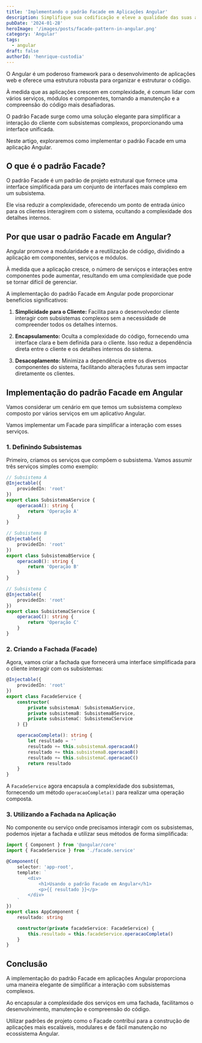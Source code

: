 ```yaml
---
title: 'Implementando o padrão Facade em Aplicações Angular'
description: Simplifique sua codificação e eleve a qualidade das suas aplicações em apenas alguns passos!
pubDate: '2024-01-28'
heroImage: '/images/posts/facade-pattern-in-angular.png'
category: 'Angular'
tags:
  - angular
draft: false
authorId: 'henrique-custodia'
---
```



O Angular é um poderoso framework para o desenvolvimento de aplicações web e oferece uma estrutura robusta para organizar e estruturar o código.

À medida que as aplicações crescem em complexidade, é comum lidar com vários serviços, módulos e componentes, tornando a manutenção e a compreensão do código mais desafiadoras.

O padrão Facade surge como uma solução elegante para simplificar a interação do cliente com subsistemas complexos, proporcionando uma interface unificada.

Neste artigo, exploraremos como implementar o padrão Facade em uma aplicação Angular.

> <EmbedYtVideo src='https://www.youtube.com/embed/hRNBSNtZ-JU?si=oeEhwk3PkWZrFns5' />

## O que é o padrão Facade?

O padrão Facade é um padrão de projeto estrutural que fornece uma interface simplificada para um conjunto de interfaces mais complexo em um subsistema.

Ele visa reduzir a complexidade, oferecendo um ponto de entrada único para os clientes interagirem com o sistema, ocultando a complexidade dos detalhes internos.

## Por que usar o padrão Facade em Angular?

Angular promove a modularidade e a reutilização de código, dividindo a aplicação em componentes, serviços e módulos.

À medida que a aplicação cresce, o número de serviços e interações entre componentes pode aumentar, resultando em uma complexidade que pode se tornar difícil de gerenciar.

A implementação do padrão Facade em Angular pode proporcionar benefícios significativos:

1. **Simplicidade para o Cliente:** Facilita para o desenvolvedor cliente interagir com subsistemas complexos sem a necessidade de compreender todos os detalhes internos.

2. **Encapsulamento:** Oculta a complexidade do código, fornecendo uma interface clara e bem definida para o cliente. Isso reduz a dependência direta entre o cliente e os detalhes internos do sistema.

3. **Desacoplamento:** Minimiza a dependência entre os diversos componentes do sistema, facilitando alterações futuras sem impactar diretamente os clientes.

## Implementação do padrão Facade em Angular

Vamos considerar um cenário em que temos um subsistema complexo composto por vários serviços em um aplicativo Angular.

Vamos implementar um Facade para simplificar a interação com esses serviços.

### 1. Definindo Subsistemas

Primeiro, criamos os serviços que compõem o subsistema. Vamos assumir três serviços simples como exemplo:

```typescript
// Subsistema A
@Injectable({
	providedIn: 'root'
})
export class SubsistemaAService {
	operacaoA(): string {
		return 'Operação A'
	}
}

// Subsistema B
@Injectable({
	providedIn: 'root'
})
export class SubsistemaBService {
	operacaoB(): string {
		return 'Operação B'
	}
}

// Subsistema C
@Injectable({
	providedIn: 'root'
})
export class SubsistemaCService {
	operacaoC(): string {
		return 'Operação C'
	}
}
```

### 2. Criando a Fachada (Facade)

Agora, vamos criar a fachada que fornecerá uma interface simplificada para o cliente interagir com os subsistemas:

```typescript
@Injectable({
	providedIn: 'root'
})
export class FacadeService {
	constructor(
		private subsistemaA: SubsistemaAService,
		private subsistemaB: SubsistemaBService,
		private subsistemaC: SubsistemaCService
	) {}

	operacaoCompleta(): string {
		let resultado = ''
		resultado += this.subsistemaA.operacaoA()
		resultado += this.subsistemaB.operacaoB()
		resultado += this.subsistemaC.operacaoC()
		return resultado
	}
}
```

A `FacadeService` agora encapsula a complexidade dos subsistemas, fornecendo um método `operacaoCompleta()` para realizar uma operação composta.

### 3. Utilizando a Fachada na Aplicação

No componente ou serviço onde precisamos interagir com os subsistemas, podemos injetar a fachada e utilizar seus métodos de forma simplificada:

```typescript
import { Component } from '@angular/core'
import { FacadeService } from './facade.service'

@Component({
	selector: 'app-root',
	template: `
		<div>
			<h1>Usando o padrão Facade em Angular</h1>
			<p>{{ resultado }}</p>
		</div>
	`
})
export class AppComponent {
	resultado: string

	constructor(private facadeService: FacadeService) {
		this.resultado = this.facadeService.operacaoCompleta()
	}
}
```

## Conclusão

A implementação do padrão Facade em aplicações Angular proporciona uma maneira elegante de simplificar a interação com subsistemas complexos.

Ao encapsular a complexidade dos serviços em uma fachada, facilitamos o desenvolvimento, manutenção e compreensão do código.

Utilizar padrões de projeto como o Facade contribui para a construção de aplicações mais escaláveis, modulares e de fácil manutenção no ecossistema Angular.

